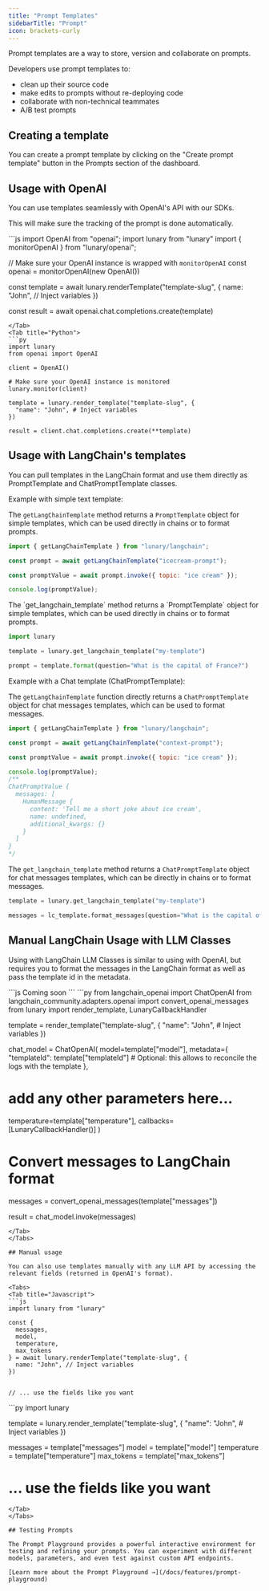 ```yaml
---
title: "Prompt Templates"
sidebarTitle: "Prompt"
icon: brackets-curly
---
```


Prompt templates are a way to store, version and collaborate on prompts.

Developers use prompt templates to:

- clean up their source code
- make edits to prompts without re-deploying code
- collaborate with non-technical teammates
- A/B test prompts

## Creating a template

You can create a prompt template by clicking on the "Create prompt template" button in the Prompts section of the dashboard.

## Usage with OpenAI

You can use templates seamlessly with OpenAI's API with our SDKs.

This will make sure the tracking of the prompt is done automatically.

<Tabs>
<Tab title="Javascript">
```js
import OpenAI from "openai";
import lunary from "lunary"
import { monitorOpenAI } from "lunary/openai";

// Make sure your OpenAI instance is wrapped with `monitorOpenAI`
const openai = monitorOpenAI(new OpenAI())

const template = await lunary.renderTemplate("template-slug", {
name: "John", // Inject variables
})

const result = await openai.chat.completions.create(template)

````
</Tab>
<Tab title="Python">
```py
import lunary
from openai import OpenAI

client = OpenAI()

# Make sure your OpenAI instance is monitored
lunary.monitor(client)

template = lunary.render_template("template-slug", {
  "name": "John", # Inject variables
})

result = client.chat.completions.create(**template)
````

</Tab>
</Tabs>

## Usage with LangChain's templates

You can pull templates in the LangChain format and use them directly as PromptTemplate and ChatPromptTemplate classes.

Example with simple text template:

<Tabs>
<Tab title="Javascript">

The `getLangChainTemplate` method returns a `PromptTemplate` object for simple templates, which can be used directly in chains or to format prompts.

```js
import { getLangChainTemplate } from "lunary/langchain";

const prompt = await getLangChainTemplate("icecream-prompt");

const promptValue = await prompt.invoke({ topic: "ice cream" });

console.log(promptValue);
```

</Tab>
<Tab title="Python">
The `get_langchain_template` method returns a `PromptTemplate` object for simple templates, which can be used directly in chains or to format prompts.

```py
import lunary

template = lunary.get_langchain_template("my-template")

prompt = template.format(question="What is the capital of France?")
```

</Tab>
</Tabs>

Example with a Chat template (ChatPromptTemplate):

<Tabs>
<Tab title="Javascript">

The `getLangChainTemplate` function directly returns a `ChatPromptTemplate` object for chat messages templates, which can be used to format messages.

```js
import { getLangChainTemplate } from "lunary/langchain";

const prompt = await getLangChainTemplate("context-prompt");

const promptValue = await prompt.invoke({ topic: "ice cream" });

console.log(promptValue);
/**
ChatPromptValue {
  messages: [
    HumanMessage {
      content: 'Tell me a short joke about ice cream',
      name: undefined,
      additional_kwargs: {}
    }
  ]
}
*/
```

</Tab>
<Tab title="Python">

The `get_langchain_template` method returns a `ChatPromptTemplate` object for chat messages templates, which can be directly in chains or to format messages.

```py
template = lunary.get_langchain_template("my-template")

messages = lc_template.format_messages(question="What is the capital of France?")
```

</Tab>
</Tabs>

## Manual LangChain Usage with LLM Classes

Using with LangChain LLM Classes is similar to using with OpenAI, but requires you to format the messages in the LangChain format as well as pass the template id in the metadata.

<Tabs>
<Tab title="Javascript">
```js
Coming soon
```
</Tab>
<Tab title="Python">
```py
from langchain_openai import ChatOpenAI
from langchain_community.adapters.openai import convert_openai_messages
from lunary import render_template, LunaryCallbackHandler

template = render_template("template-slug", {
"name": "John", # Inject variables
})

chat_model = ChatOpenAI(
model=template["model"],
metadata={
"templateId": template["templateId"] # Optional: this allows to reconcile the logs with the template
},

# add any other parameters here...

temperature=template["temperature"],
callbacks=[LunaryCallbackHandler()]
)

# Convert messages to LangChain format

messages = convert_openai_messages(template["messages"])

result = chat_model.invoke(messages)

````
</Tab>
</Tabs>

## Manual usage

You can also use templates manually with any LLM API by accessing the relevant fields (returned in OpenAI's format).

<Tabs>
<Tab title="Javascript">
```js
import lunary from "lunary"

const {
  messages,
  model,
  temperature,
  max_tokens
} = await lunary.renderTemplate("template-slug", {
  name: "John", // Inject variables
})


// ... use the fields like you want

````

</Tab>
<Tab title="Python">
```py
import lunary

template = lunary.render_template("template-slug", {
"name": "John", # Inject variables
})

messages = template["messages"]
model = template["model"]
temperature = template["temperature"]
max_tokens = template["max_tokens"]

# ... use the fields like you want

```
</Tab>
</Tabs>

## Testing Prompts

The Prompt Playground provides a powerful interactive environment for testing and refining your prompts. You can experiment with different models, parameters, and even test against custom API endpoints.

[Learn more about the Prompt Playground →](/docs/features/prompt-playground)
